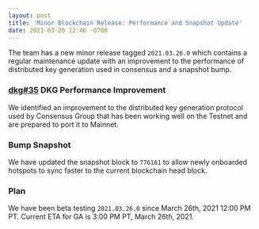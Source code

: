 ```yaml
---
layout: post
title: 'Minor Blockchain Release: Performance and Snapshot Update'
date: 2021-03-26 12:46 -0700
---
```


The team has a new minor release tagged `2021.03.26.0` which contains a regular maintenance update
with an improvement to the performance of distributed key generation used in consensus and a
snapshot bump.

<!--truncate-->

### [dkg#35](https://github.com/helium/erlang-dkg/pull/35) DKG Performance Improvement

We identified an improvement to the distributed key generation protocol used by Consensus Group that
has been working well on the Testnet and are prepared to port it to Mainnet.

### Bump Snapshot

We have updated the snapshot block to `776161` to allow newly onboarded hotspots to sync faster to
the current blockchain head block.

### Plan

We have been beta testing `2021.03.26.0` since March 26th, 2021 12:00 PM PT. Current ETA for GA is
3:00 PM PT, March 26th, 2021.
